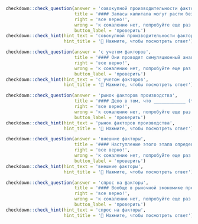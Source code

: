 ```r
checkdown::check_question(answer = 'совокупной производительности факторов', 
                          title = '#### Запасы капитала могут расти без какого-либо прироста продукции, что предполагает снижение ____________ (**совокупный, производительноста, фактор**).',
                          right = 'все верно!', 
                          wrong = 'к сожалению нет, попробуйте еще раз...',
                          button_label = 'проверить')
checkdown::check_hint(hint_text = 'совокупной производительности факторов',
                      hint_title = '🔎 Нажмите, чтобы посмотреть ответ')
```

```r
checkdown::check_question(answer = 'с учетом факторов', 
                          title = '#### Они проводят симуляционный анализ, который показывает, что использование в ДКП концепции равновесной ставки ____________ (**с, учет, фактор**) финансовой стабильности позволяет обеспечить более стабильную траекторию ВВП и инфляции в среднем на длительном промежутке времени.',
                          right = 'все верно!', 
                          wrong = 'к сожалению нет, попробуйте еще раз...',
                          button_label = 'проверить')
checkdown::check_hint(hint_text = 'с учетом факторов',
                      hint_title = '🔎 Нажмите, чтобы посмотреть ответ')
```

```r
checkdown::check_question(answer = 'рынок факторов производства', 
                          title = '#### Дело в том, что ____________ (**рынок, фактор, производство**) складывается из трех видов рынка: рынка труда, рынка земли, рынка капиталов.',
                          right = 'все верно!', 
                          wrong = 'к сожалению нет, попробуйте еще раз...',
                          button_label = 'проверить')
checkdown::check_hint(hint_text = 'рынок факторов производства',
                      hint_title = '🔎 Нажмите, чтобы посмотреть ответ')
```

```r
checkdown::check_question(answer = 'внешние факторы', 
                          title = '#### Наступление этого этапа определяют разнохарактерные внутренние и ____________ (**внешний, фактор**).',
                          right = 'все верно!', 
                          wrong = 'к сожалению нет, попробуйте еще раз...',
                          button_label = 'проверить')
checkdown::check_hint(hint_text = 'внешние факторы',
                      hint_title = '🔎 Нажмите, чтобы посмотреть ответ')
```

```r
checkdown::check_question(answer = 'спрос на факторы', 
                          title = '#### Вообще в рыночной экономике предложение факторов производства (труда, капитала, земли, предпринимательских услуг) осуществляют домашние хозяйства, а ____________ (**спрос, на, фактор**) производства предъявляют фирмы (бизнес).',
                          right = 'все верно!', 
                          wrong = 'к сожалению нет, попробуйте еще раз...',
                          button_label = 'проверить')
checkdown::check_hint(hint_text = 'спрос на факторы',
                      hint_title = '🔎 Нажмите, чтобы посмотреть ответ')
```

